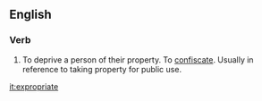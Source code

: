 ==English==
===Verb===
#To deprive a person of their property. To [[confiscate]]. Usually in reference to taking property for public use.

[[it:expropriate]]